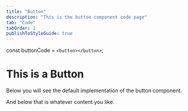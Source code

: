 ```yaml
---
title: "Button"
description: "This is the button component code page"
tab: "Code"
tabOrder: 1
publishToStyleGuide: true
---
```


const buttonCode = `
<button></button>
`;

# This is a Button

Below you will see the default implementation of the button component.

<StorybookComponent id="button--emoji" height="75px" />

<CodeBlock exampleCode={buttonCode}>


And below that is whatever content you like.
